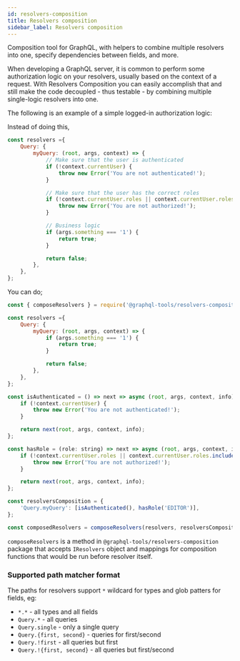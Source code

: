 ```yaml
---
id: resolvers-composition
title: Resolvers composition
sidebar_label: Resolvers composition
---
```


Composition tool for GraphQL, with helpers to combine multiple resolvers into one, specify dependencies between fields, and more.

When developing a GraphQL server, it is common to perform some authorization logic on your resolvers, usually based on the context of a request. With Resolvers Composition you can easily accomplish that and still make the code decoupled - thus testable - by combining multiple single-logic resolvers into one.

The following is an example of a simple logged-in authorization logic:

Instead of doing this,

```js
const resolvers ={
    Query: {
        myQuery: (root, args, context) => {
            // Make sure that the user is authenticated
            if (!context.currentUser) {
                throw new Error('You are not authenticated!');
            }

            // Make sure that the user has the correct roles
            if (!context.currentUser.roles || context.currentUser.roles.includes('EDITOR')) {
                throw new Error('You are not authorized!');
            }

            // Business logic
            if (args.something === '1') {
                return true;
            }

            return false;
        },
    },
};
```

You can do;

```js
const { composeResolvers } = require('@graphql-tools/resolvers-composition');

const resolvers ={
    Query: {
        myQuery: (root, args, context) => {
            if (args.something === '1') {
                return true;
            }

            return false;
        },
    },
};

const isAuthenticated = () => next => async (root, args, context, info) => {
    if (!context.currentUser) {
        throw new Error('You are not authenticated!');
    }

    return next(root, args, context, info);
};

const hasRole = (role: string) => next => async (root, args, context, info) => {
    if (!context.currentUser.roles || context.currentUser.roles.includes(role)) {
        throw new Error('You are not authorized!');
    }

    return next(root, args, context, info);
};

const resolversComposition = {
    'Query.myQuery': [isAuthenticated(), hasRole('EDITOR')],
};

const composedResolvers = composeResolvers(resolvers, resolversComposition);
```

`composeResolvers` is a method in `@graphql-tools/resolvers-composition` package that accepts `IResolvers` object and mappings for composition functions that would be run before resolver itself.

### Supported path matcher format
The paths for resolvers support `*` wildcard for types and glob patters for fields, eg:
- `*.*` - all types and all fields
- `Query.*` - all queries
- `Query.single` - only a single query
- `Query.{first, second}` - queries for first/second
- `Query.!first` - all queries but first
- `Query.!{first, second}` - all queries but first/second


